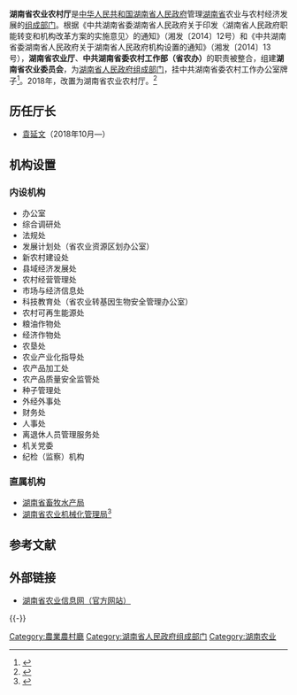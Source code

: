 {{Infobox PRCG
|机构名称=湖南省农业农村厅
|标志1=Red star.svg
|标志1说明=[[s:国务院关于国家行政机关和企业事业单位社会团体印章管理的规定|1999年规定]]：[[印章|印章]][[直径|直径]]4.2厘米，中央刊[[五角星|五角星]]，由[[湖南省人民政府|湖南省人民政府]]制发。
|职位1=党组书记、厅长
|人员1=[[袁延文|袁延文]]
|职位2=党组成员、副厅长
|人员2=
|成立时间=2018年10月
|上级机构=[[湖南省人民政府|湖南省人民政府]]
|机构类型=[[湖南省人民政府组成部门|湖南省人民政府组成部门]]
|行政级别=正地厅级
|前身=[[湖南省农业厅|湖南省农业厅]]
|地址1=[[湖南省|湖南省]][[长沙市|长沙市]]教育街66号
|网站=湖南省农业信息网
|网址=http://www.hnagri.gov.cn/
}}
'''湖南省农业农村厅'''是[[中华人民共和国|中华人民共和国]][[湖南省人民政府|湖南省人民政府]]管理[[湖南省|湖南省]]农业与农村经济发展的[[湖南省人民政府组成部门|组成部门]]。根据《中共湖南省委湖南省人民政府关于印发〈湖南省人民政府职能转变和机构改革方案的实施意见〉的通知》（湘发〔2014〕12号）和《中共湖南省委湖南省人民政府关于湖南省人民政府机构设置的通知》（湘发〔2014〕13号），'''湖南省农业厅'''、'''中共湖南省委农村工作部（省农办）'''的职责被整合，组建'''湖南省农业委员会'''，为[[湖南省人民政府组成部门|湖南省人民政府组成部门]]，挂中共湖南省委农村工作办公室牌子<ref>{{cite web|title=省政府机构改革：成立湖南省农业委员会|url=http://www.hsxxmscj.com/Item/4616.aspx|publisher=湖南日报|accessdate=2016-05-25|deadurl=yes|archiveurl=https://web.archive.org/web/20160919025524/http://www.hsxxmscj.com/Item/4616.aspx|archivedate=2016-09-19}}</ref>。2018年，改置为湖南省农业农村厅。<ref>{{cite web |title=湖南省农业农村厅挂牌成立 |url=http://agri.hunan.gov.cn/agri/tslm/mtjj/201810/t20181031_5152088.html |website=[[红网|红网]] |accessdate=2018-10-31}}</ref>

==历任厅长==
* [[袁延文|袁延文]]（2018年10月—）

==机构设置==
===内设机构===
*办公室 
*综合调研处
*法规处  
*发展计划处（省农业资源区划办公室）
*新农村建设处
*县域经济发展处
*农村经营管理处
*市场与经济信息处
*科技教育处（省农业转基因生物安全管理办公室）
*农村可再生能源处
*粮油作物处
*经济作物处
*农垦处
*农业产业化指导处
*农产品加工处
*农产品质量安全监管处
*种子管理处
*外经外事处
*财务处
*人事处
*离退休人员管理服务处
*机关党委
*纪检（监察）机构

===直属机构===
*[[湖南省畜牧水产局|湖南省畜牧水产局]]
*[[湖南省农业机械化管理局|湖南省农业机械化管理局]]<ref>{{cite web|title=湖南省人民政府办公厅关于印发湖南省农业委员会主要职责内设机构和人员编制规定的通知|url=http://www.hunan.gov.cn/zw/zfgb/48952/53832/53837/201412/t20141229_1385224.html|publisher=湖南省人民政府|accessdate=2016-05-26}}{{Dead link|date=2018年6月 |bot=InternetArchiveBot |fix-attempted=no }}</ref>

==参考文献==
{{Reflist}}

==外部链接==
*[https://web.archive.org/web/20100414171148/http://www.hnagri.gov.cn/ 湖南省农业信息网（官方网站）]

{{-}}
{{湖南省人民政府}}

[[Category:農業農村廳|Category:農業農村廳]]
[[Category:湖南省人民政府组成部门|Category:湖南省人民政府组成部门]]
[[Category:湖南农业|Category:湖南农业]]